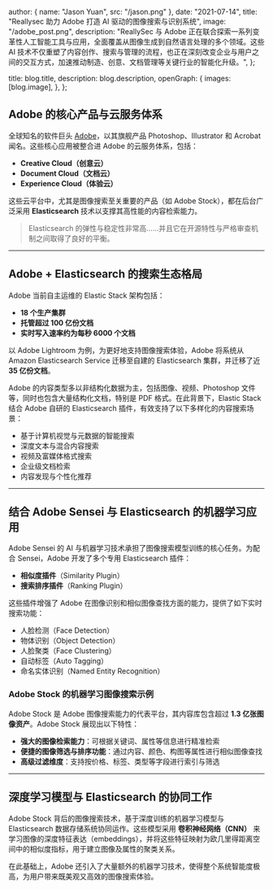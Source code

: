 

  author: { name: "Jason Yuan", src: "/jason.png" },
  date: "2021-07-14",
  title: "Reallysec 助力 Adobe 打造 AI 驱动的图像搜索与识别系统",
    image:
    "/adobe_post.png",
  description:
    "ReallySec 与 Adobe 正在联合探索一系列变革性人工智能工具与应用，全面覆盖从图像生成到自然语言处理的多个领域。这些 AI 技术不仅重塑了内容创作、搜索与管理的流程，也正在深刻改变企业与用户之间的交互方式，加速推动制造、创意、文档管理等关键行业的智能化升级。",
};

  title: blog.title,
  description: blog.description,
  openGraph: {
    images: [blog.image],
  },
};


## Adobe 的核心产品与云服务体系

全球知名的软件巨头 [Adobe](https://www.adobe.com/)，以其旗舰产品 Photoshop、Illustrator 和 Acrobat 闻名。这些核心应用被整合进 Adobe 的云服务体系，包括：

* **Creative Cloud（创意云）**
* **Document Cloud（文档云）**
* **Experience Cloud（体验云）**

这些云平台中，尤其是图像搜索至关重要的产品（如 Adobe Stock），都在后台广泛采用 **Elasticsearch** 技术以支撑其高性能的内容检索能力。

> Elasticsearch 的弹性与稳定性非常高……并且它在开源特性与严格审查机制之间取得了良好的平衡。

---

## Adobe + Elasticsearch 的搜索生态格局

Adobe 当前自主运维的 Elastic Stack 架构包括：

* **18 个生产集群**
* **托管超过 100 亿份文档**
* **实时写入速率约为每秒 6000 个文档**

以 Adobe Lightroom 为例，为更好地支持图像搜索体验，Adobe 将系统从 Amazon Elasticsearch Service 迁移至自建的 Elasticsearch 集群，并迁移了近 **35 亿份文档**。

Adobe 的内容类型多以非结构化数据为主，包括图像、视频、Photoshop 文件等，同时也包含大量结构化文档，特别是 PDF 格式。在此背景下，Elastic Stack 结合 Adobe 自研的 Elasticsearch 插件，有效支持了以下多样化的内容搜索场景：

* 基于计算机视觉与元数据的智能搜索
* 深度文本与混合内容搜索
* 视频及富媒体格式搜索
* 企业级文档检索
* 内容发现与个性化推荐

---

## 结合 Adobe Sensei 与 Elasticsearch 的机器学习应用

Adobe Sensei 的 AI 与机器学习技术承担了图像搜索模型训练的核心任务。为配合 Sensei，Adobe 开发了多个专用 Elasticsearch 插件：

* **相似度插件**（Similarity Plugin）
* **搜索排序插件**（Ranking Plugin）

这些插件增强了 Adobe 在图像识别和相似图像查找方面的能力，提供了如下实时搜索功能：

* 人脸检测（Face Detection）
* 物体识别（Object Detection）
* 人脸聚类（Face Clustering）
* 自动标签（Auto Tagging）
* 命名实体识别（Named Entity Recognition）

### Adobe Stock 的机器学习图像搜索示例

Adobe Stock 是 Adobe 图像搜索能力的代表平台，其内容库包含超过 **1.3 亿张图像资产**。Adobe Stock 展现出以下特性：

* **强大的图像检索能力**：可根据关键词、属性等信息进行精准检索
* **便捷的图像筛选与排序功能**：通过内容、颜色、构图等属性进行相似图像查找
* **高级过滤维度**：支持按价格、标签、类型等字段进行索引与筛选

---

## 深度学习模型与 Elasticsearch 的协同工作

Adobe Stock 背后的图像搜索技术，基于深度训练的机器学习模型与 Elasticsearch 数据存储系统协同运作。这些模型采用 **卷积神经网络（CNN）** 来学习图像的深度特征表达（embeddings），并将这些特征映射为欧几里得距离空间中的相似度指标，用于建立图像及属性的聚类关系。

在此基础上，Adobe 还引入了大量额外的机器学习技术，使得整个系统智能度极高，为用户带来既美观又高效的图像搜索体验。